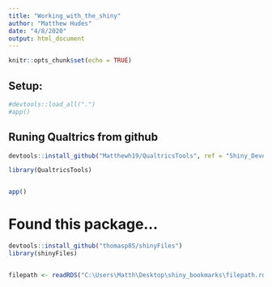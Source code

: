 ```yaml
---
title: "Working_with_the_shiny"
author: "Matthew Hudes"
date: "4/8/2020"
output: html_document
---
```


```r
knitr::opts_chunk$set(echo = TRUE)
```


## Setup:
```r
#devtools::load_all(".")
#app()

```




## Runing Qualtrics from github

```r
devtools::install_github("Matthewh19/QualtricsTools", ref = "Shiny_Development")

library(QualtricsTools)


app()
```



# Found this package...

```r
devtools::install_github("thomasp85/shinyFiles")
library(shinyFiles)


filepath <- readRDS("C:\Users\Matth\Desktop\shiny_bookmarks\filepath.rds")
```


